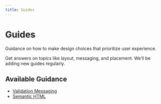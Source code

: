 ```yaml
---
title: Guides
---
```


# Guides

Guidance on how to make design choices that prioritize user experience.

Get answers on topics like layout, messaging, and placement. We’ll be adding new guides regularly.

## Available Guidance

- [Validation Messaging](/using-spark/guides/validation-messaging)
- [Semantic HTML](/using-spark/guides/semantic-html)
